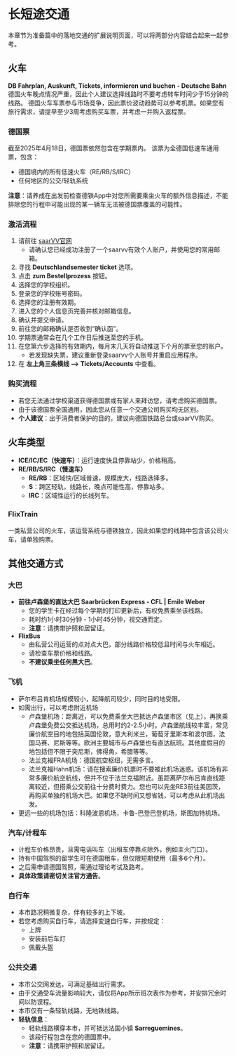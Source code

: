 # 长短途交通

本章节为准备篇中的落地交通的扩展说明页面，可以将两部分内容结合起来一起参考。

## 火车
**DB Fahrplan, Auskunft, Tickets, informieren und buchen - Deutsche Bahn**
德国火车晚点情况严重，因此个人建议选择线路时不要考虑转车时间少于15分钟的线路。
德国火车车票参与市场竞争，因此票价波动趋势可以参考机票。如果您有旅行需求，请提早至少3周考虑购买车票，并考虑一并购入返程票。

### 德国票
截至2025年4月18日，德国票依然包含在学期票内。
该票为全德国低速车通用票，包含：

- 德国境内的所有低速火车（RE/RB/S/IRC）
- 任何地区的公交/轻轨系统

**注意**：请养成在出发前检查德铁App中对您所需要乘坐火车的额外信息描述，不能排除您的行程中可能出现的某一辆车无法被德国票覆盖的可能性。

### 激活流程
1. 请前往 [saarVV官网](https://saarvv.de/)
   - 请确认您已经成功注册了一个saarvv有效个人账户，并使用您的常用邮箱。
2. 寻找 **Deutschlandsemester ticket** 选项。
3. 点击 **zum Bestellprozess** 按钮。
4. 选择您的学校组织。
5. 登录您的学校账号密码。
6. 选择您的注册有效期。
7. 进入您的个人信息页完善并核对邮箱信息。
8. 确认并提交申请。
9. 前往您的邮箱确认是否收到“确认函”。
10. 学期票通常会在几个工作日后推送至您的手机。
11. 在您第六步选择的有效期内，每月末几天将自动推送下个月的票至您的账户。
    - 若发现缺失票，建议重新登录saarvv个人账号并重启应用程序。
12. 在 **左上角三条横线 --> Tickets/Accounts** 中查看。

### 购买流程
- 若您无法通过学校渠道获得德国票或有家人来拜访您，请考虑购买德国票。
- 由于该德国票全国通用，因此您从任意一个交通公司购买均无区别。
- **个人建议**：出于消费者保护的目的，建议向德国铁路总台或saarVV购买。

## 火车类型
- **ICE/IC/EC（快速车）**：运行速度快且停靠站少，价格稍高。
- **RE/RB/S/IRC（慢速车）**
  - **RE/RB**：区域快/区域普速，规模庞大，线路选择多。
  - **S**：跨区轻轨，线路长，晚点可能性高，停靠站多。
  - **IRC**：区域性运行的长线列车。

### FlixTrain
一类私营公司的火车，该运营系统与德铁独立，因此如果您的线路中包含该公司火车，请单独购票。

## 其他交通方式
### 大巴
- **前往卢森堡的直达大巴 Saarbrücken Express - CFL | Emile Weber**
  - 您的学生卡在经过每个学期的打印更新后，有权免费乘坐该线路。
  - 耗时约1小时30分钟 - 1小时45分钟，视交通而定。
  - **注意**：请携带护照和居留证。
- **FlixBus**
  - 由私营公司运营的点对点大巴，部分线路价格较低且时间与火车相近。
  - 请检查车票价格和线路。
  - **不建议乘坐任何黑大巴**。

### 飞机
- 萨尔布吕肯机场规模较小，起降航司较少，同时目的地受限。
- 如需出行，可以考虑附近机场
  - 卢森堡机场：距离近，可以免费乘坐大巴抵达卢森堡市区（见上），再换乘卢森堡免费公交抵达机场，总用时约2-2.5小时。卢森堡航线较丰富，常见廉价航空目的地包括英国伦敦，意大利米兰，葡萄牙里斯本和波尔图，法国马赛、尼斯等等。欧洲主要城市与卢森堡也有直达航班。其他度假目的地包括但不限于突尼斯，佛得角，希腊等等。
  - 法兰克福FRA机场：德国航空枢纽，无需多言。
  - 法兰克福Hahn机场：请在搜索廉价机票时不要被此机场迷惑。该机场有非常多廉价航空航线，但并不位于法兰克福附近。虽距离萨尔布吕肯直线距离较近，但搭乘公交前往十分费时费力。您也可以先坐RE3前往美因茨，再购买单独的机场大巴。如果您不缺时间又想省钱，可以考虑从此机场出发。
- 更远一些的机场包括：科隆波恩机场，卡鲁-巴登巴登机场，斯图加特机场。

### 汽车/计程车
- 计程车价格昂贵，且需电话叫车（出租车停靠点除外，例如主火门口）。
- 持有中国驾照的留学生可在德国租车，但仅限短期使用（最多6个月）。
- 之后需申请德国驾照，需通过理论考试及路考。
- **具体政策请密切关注官方通告**。

### 自行车
- 本市路况稍微复杂，伴有较多的上下坡。
- 若您考虑购买自行车，请选择变速自行车，并按规定：
  - 上牌
  - 安装前后车灯
  - 佩戴头盔

### 公共交通
- 本市公交网发达，可满足基础出行需求。
- 由于交通受车流量影响较大，请仅将App所示班次表作为参考，并安排冗余时间以防误程。
- 本市仅有一条轻轨线路，无地铁线路。
- **轻轨信息**：
  - 轻轨线路横穿本市，并可抵达法国小镇 **Sarreguemines**。
  - 该段行程包含在您的德国票中。
  - **注意**：请携带护照和居留证。